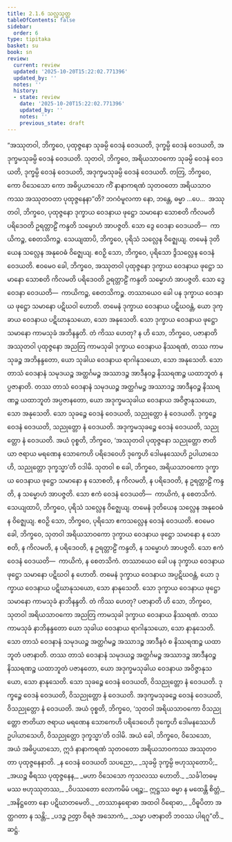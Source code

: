 ```yaml
---
title: 2.1.6 သလ္လသုတ္တ
tableOfContents: false
sidebar:
  order: 6
type: tipitaka
basket: su
book: sn
review:
  current: review
  updated: '2025-10-20T15:22:02.771396'
  updated_by: ''
  notes: ''
  history:
  - state: review
    date: '2025-10-20T15:22:02.771396'
    updated_by: ''
    notes: ''
    previous_state: draft
---
```



<DynamicBreadcrumb />


<ReviewStatus review={frontmatter.review} showDetails={true} />

<HypothesisAnnotation frontmatter={frontmatter} />

<Division number="254" book="sn" e="ch" v="18" p="317">

<Paragraph number="1118" book="sn">
“အဿုတဝါ, ဘိက္ခဝေ, ပုထုဇ္ဇနော သုခမ္ပိ ဝေဒနံ ဝေဒယတိ, ဒုက္ခမ္ပိ ဝေဒနံ ဝေဒယတိ, အဒုက္ခမသုခမ္ပိ ဝေဒနံ ဝေဒယတိ. သုတဝါ, ဘိက္ခဝေ, အရိယသာဝကော သုခမ္ပိ ဝေဒနံ ဝေဒယတိ, ဒုက္ခမ္ပိ ဝေဒနံ ဝေဒယတိ, အဒုက္ခမသုခမ္ပိ ဝေဒနံ ဝေဒယတိ. တတြ, ဘိက္ခဝေ, ကော ဝိသေသော ကော အဓိပ္ပယာသော ကိံ နာနာကရဏံ သုတဝတော အရိယသာဝကဿ အဿုတဝတာ ပုထုဇ္ဇနေနာ”တိ? ဘဂဝံမူလကာ နော, ဘန္တေ, ဓမ္မာ …ပေ…  အဿုတဝါ, ဘိက္ခဝေ, ပုထုဇ္ဇနော ဒုက္ခာယ ဝေဒနာယ ဖုဋ္ဌော သမာနော သောစတိ ကိလမတိ ပရိဒေဝတိ ဥရတ္တာဠိံ ကန္ဒတိ သမ္မောဟံ အာပဇ္ဇတိ. သော ဒွေ ဝေဒနာ ဝေဒယတိ—  ကာယိကဉ္စ, စေတသိကဉ္စ. သေယျထာပိ, ဘိက္ခဝေ, ပုရိသံ သလ္လေန ဝိဇ္ဈေယျ. တမေနံ ဒုတိယေန သလ္လေန အနုဝေဓံ ဝိဇ္ဈေယျ. ဧဝဉှိ သော, ဘိက္ခဝေ, ပုရိသော ဒွိသလ္လေန ဝေဒနံ ဝေဒယတိ. ဧဝမေဝ ခေါ, ဘိက္ခဝေ, အဿုတဝါ ပုထုဇ္ဇနော ဒုက္ခာယ ဝေဒနာယ ဖုဋ္ဌော သမာနော သောစတိ ကိလမတိ ပရိဒေဝတိ ဥရတ္တာဠိံ ကန္ဒတိ သမ္မောဟံ အာပဇ္ဇတိ. သော ဒွေ ဝေဒနာ ဝေဒယတိ—  ကာယိကဉ္စ, စေတသိကဉ္စ. တဿာယေဝ ခေါ ပန ဒုက္ခာယ ဝေဒနာယ ဖုဋ္ဌော သမာနော ပဋိဃဝါ ဟောတိ. တမေနံ ဒုက္ခာယ ဝေဒနာယ ပဋိဃဝန္တံ, ယော ဒုက္ခာယ ဝေဒနာယ ပဋိဃာနုသယော, သော အနုသေတိ. သော ဒုက္ခာယ ဝေဒနာယ ဖုဋ္ဌော သမာနော ကာမသုခံ အဘိနန္ဒတိ. တံ ကိဿ ဟေတု? န ဟိ သော, ဘိက္ခဝေ, ပဇာနာတိ အဿုတဝါ ပုထုဇ္ဇနော အညတြ ကာမသုခါ ဒုက္ခာယ ဝေဒနာယ နိဿရဏံ, တဿ ကာမသုခဉ္စ အဘိနန္ဒတော, ယော သုခါယ ဝေဒနာယ ရာဂါနုသယော, သော အနုသေတိ. သော တာသံ ဝေဒနာနံ သမုဒယဉ္စ အတ္ထင်္ဂမဉ္စ အဿာဒဉ္စ အာဒီနဝဉ္စ နိဿရဏဉ္စ ယထာဘူတံ နပ္ပဇာနာတိ. တဿ တာသံ ဝေဒနာနံ သမုဒယဉ္စ အတ္ထင်္ဂမဉ္စ အဿာဒဉ္စ အာဒီနဝဉ္စ နိဿရဏဉ္စ ယထာဘူတံ အပ္ပဇာနတော, ယော အဒုက္ခမသုခါယ ဝေဒနာယ အဝိဇ္ဇာနုသယော, သော အနုသေတိ. သော သုခဉ္စေ ဝေဒနံ ဝေဒယတိ, သညုတ္တော နံ ဝေဒယတိ. ဒုက္ခဉ္စေ ဝေဒနံ ဝေဒယတိ, သညုတ္တော နံ ဝေဒယတိ. အဒုက္ခမသုခဉ္စေ ဝေဒနံ ဝေဒယတိ, သညုတ္တော နံ ဝေဒယတိ. အယံ ဝုစ္စတိ, ဘိက္ခဝေ, ‘အဿုတဝါ ပုထုဇ္ဇနော သညုတ္တော ဇာတိယာ ဇရာယ မရဏေန သောကေဟိ ပရိဒေဝေဟိ ဒုက္ခေဟိ ဒေါမနဿေဟိ ဥပါယာသေဟိ, သညုတ္တော ဒုက္ခသ္မာ’တိ ဝဒါမိ.
</Paragraph>

<Paragraph number="1119" book="sn">
သုတဝါ စ ခေါ, ဘိက္ခဝေ, အရိယသာဝကော ဒုက္ခာယ ဝေဒနာယ ဖုဋ္ဌော သမာနော န သောစတိ, န ကိလမတိ, န ပရိဒေဝတိ, န ဥရတ္တာဠိံ ကန္ဒတိ, န သမ္မောဟံ အာပဇ္ဇတိ. သော ဧကံ ဝေဒနံ ဝေဒယတိ—  ကာယိကံ, န စေတသိကံ.
</Paragraph>

<Paragraph number="1120" book="sn">
သေယျထာပိ, ဘိက္ခဝေ, ပုရိသံ သလ္လေန ဝိဇ္ဈေယျ. တမေနံ ဒုတိယေန သလ္လေန အနုဝေဓံ န ဝိဇ္ဈေယျ. ဧဝဉှိ သော, ဘိက္ခဝေ, ပုရိသော ဧကသလ္လေန ဝေဒနံ ဝေဒယတိ. ဧဝမေဝ ခေါ, ဘိက္ခဝေ, သုတဝါ အရိယသာဝကော ဒုက္ခာယ ဝေဒနာယ ဖုဋ္ဌော သမာနော န သောစတိ, န ကိလမတိ, န ပရိဒေဝတိ, န ဥရတ္တာဠိံ ကန္ဒတိ, န သမ္မောဟံ အာပဇ္ဇတိ. သော ဧကံ ဝေဒနံ ဝေဒယတိ—  ကာယိကံ, န စေတသိကံ. တဿာယေဝ ခေါ ပန ဒုက္ခာယ ဝေဒနာယ ဖုဋ္ဌော သမာနော ပဋိဃဝါ န ဟောတိ. တမေနံ ဒုက္ခာယ ဝေဒနာယ အပ္ပဋိဃဝန္တံ, ယော ဒုက္ခာယ ဝေဒနာယ ပဋိဃာနုသယော, သော နာနုသေတိ. သော ဒုက္ခာယ ဝေဒနာယ ဖုဋ္ဌော သမာနော ကာမသုခံ နာဘိနန္ဒတိ. တံ ကိဿ ဟေတု? ပဇာနာတိ ဟိ သော, ဘိက္ခဝေ, သုတဝါ အရိယသာဝကော အညတြ ကာမသုခါ ဒုက္ခာယ ဝေဒနာယ နိဿရဏံ. တဿ ကာမသုခံ နာဘိနန္ဒတော ယော သုခါယ ဝေဒနာယ ရာဂါနုသယော, သော နာနုသေတိ. သော တာသံ ဝေဒနာနံ သမုဒယဉ္စ အတ္ထင်္ဂမဉ္စ အဿာဒဉ္စ အာဒီနဝံ စ နိဿရဏဉ္စ ယထာဘူတံ ပဇာနာတိ. တဿ တာသံ ဝေဒနာနံ သမုဒယဉ္စ အတ္ထင်္ဂမဉ္စ အဿာဒဉ္စ အာဒီနဝဉ္စ နိဿရဏဉ္စ ယထာဘူတံ ပဇာနတော, ယော အဒုက္ခမသုခါယ ဝေဒနာယ အဝိဇ္ဇာနုသယော, သော နာနုသေတိ. သော သုခဉ္စေ ဝေဒနံ ဝေဒယတိ, ဝိသညုတ္တော နံ ဝေဒယတိ. ဒုက္ခဉ္စေ ဝေဒနံ ဝေဒယတိ, ဝိသညုတ္တော နံ ဝေဒယတိ. အဒုက္ခမသုခဉ္စေ ဝေဒနံ ဝေဒယတိ, ဝိသညုတ္တော နံ ဝေဒယတိ. အယံ ဝုစ္စတိ, ဘိက္ခဝေ, ‘သုတဝါ အရိယသာဝကော ဝိသညုတ္တော ဇာတိယာ ဇရာယ မရဏေန သောကေဟိ ပရိဒေဝေဟိ ဒုက္ခေဟိ ဒေါမနဿေဟိ ဥပါယာသေဟိ, ဝိသညုတ္တော ဒုက္ခသ္မာ’တိ ဝဒါမိ. အယံ ခေါ, ဘိက္ခဝေ, ဝိသေသော, အယံ အဓိပ္ပယာသော, ဣဒံ နာနာကရဏံ သုတဝတော အရိယသာဝကဿ အဿုတဝတာ ပုထုဇ္ဇနေနာတိ.
</Paragraph>

<Paragraph number="1121" type="verses" book="sn">
_န ဝေဒနံ ဝေဒယတိ သပညော,_  
_သုခမ္ပိ ဒုက္ခမ္ပိ ဗဟုဿုတောပိ;_  
_အယဉ္စ ဓီရဿ ပုထုဇ္ဇနေန,_  
_မဟာ ဝိသေသော ကုသလဿ ဟောတိ._  

</Paragraph>

<Paragraph number="1122" type="verses" book="sn">
_သင်္ခါတဓမ္မဿ ဗဟုဿုတဿ,_  
_ဝိပဿတော လောကမိမံ ပရဉ္စ;_  
ဣဋ္ဌဿ ဓမ္မာ န မထေန္တိ စိတ္တံ,_  
_အနိဋ္ဌတော နော ပဋိဃာတမေတိ._  

</Paragraph>

<Paragraph number="1123" type="verses" book="sn">
_တဿာနုရောဓာ အထဝါ ဝိရောဓာ,_  
_ဝိဓူပိတာ အတ္ထဂတာ န သန္တိ;_  
_ပဒဉ္စ ဉတွာ ဝိရဇံ အသောကံ,_  
_သမ္မာ ပဇာနာတိ ဘဝဿ ပါရဂူ”တိ._  


</Paragraph>
</Division>

<Paragraph number="1124" type="center" book="sn">
ဆဋ္ဌံ.
</Paragraph>